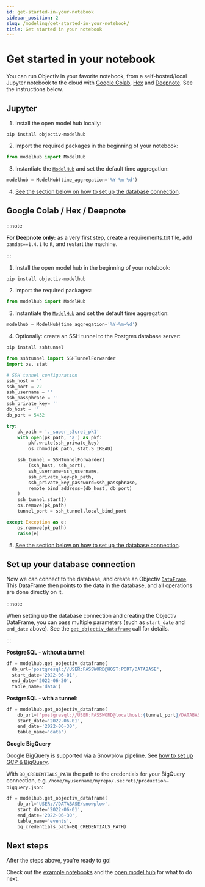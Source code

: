 ```yaml
---
id: get-started-in-your-notebook
sidebar_position: 2
slug: /modeling/get-started-in-your-notebook/
title: Get started in your notebook
---
```


# Get started in your notebook

You can run Objectiv in your favorite notebook, from a self-hosted/local Jupyter notebook to the cloud with
[Google Colab](https://colab.research.google.com/), [Hex](https://hex.tech/) and
[Deepnote](https://deepnote.com). See the instructions below.

## Jupyter

1. Install the open model hub locally:

```console
pip install objectiv-modelhub
```

2. Import the required packages in the beginning of your notebook:

```python
from modelhub import ModelHub
```

3. Instantiate the [`ModelHub`](/modeling/open-model-hub/api-reference/ModelHub/modelhub.ModelHub.mdx) and set the default time aggregation:

```python
modelhub = ModelHub(time_aggregation='%Y-%m-%d')
```

4. [See the section below on how to set up the database connection](#set-up-your-database-connection).

## Google Colab / Hex / Deepnote

:::note

**For Deepnote only:** as a very first step, create a requirements.txt file, add `pandas==1.4.1` to it,
and restart the machine.


:::

1. Install the open model hub in the beginning of your notebook:

```python
pip install objectiv-modelhub
```

2. Import the required packages:

```python
from modelhub import ModelHub
```

3. Instantiate the [`ModelHub`](/modeling/open-model-hub/api-reference/ModelHub/modelhub.ModelHub.mdx) and set the default time aggregation:

```python
modelhub = ModelHub(time_aggregation='%Y-%m-%d')
```

4. Optionally: create an SSH tunnel to the Postgres database server:

```python
pip install sshtunnel
```

```python
from sshtunnel import SSHTunnelForwarder
import os, stat

# SSH tunnel configuration
ssh_host = ''
ssh_port = 22
ssh_username = ''
ssh_passphrase = ''
ssh_private_key= ''
db_host = ''
db_port = 5432

try:
    pk_path = '._super_s3cret_pk1'
    with open(pk_path, 'a') as pkf:
        pkf.write(ssh_private_key)
        os.chmod(pk_path, stat.S_IREAD)

    ssh_tunnel = SSHTunnelForwarder(
        (ssh_host, ssh_port),
        ssh_username=ssh_username,
        ssh_private_key=pk_path,
        ssh_private_key_password=ssh_passphrase,
        remote_bind_address=(db_host, db_port)
    )
    ssh_tunnel.start()
    os.remove(pk_path)
    tunnel_port = ssh_tunnel.local_bind_port

except Exception as e:
    os.remove(pk_path)
    raise(e)
```

5. [See the section below on how to set up the database connection](#set-up-your-database-connection).

## Set up your database connection

Now we can connect to the database, and create an Objectiv [`DataFrame`](/modeling/bach/api-reference/DataFrame/bach.DataFrame.mdx). This
DataFrame then points to the data in the database, and all operations are done directly on it.

:::note

When setting up the database connection and creating the Objectiv DataFrame, you can pass multiple
parameters (such as `start_date` and `end_date` above). See the
[`get_objectiv_dataframe`](/modeling/open-model-hub/api-reference/ModelHub/modelhub.ModelHub.get_objectiv_dataframe.mdx) call for details.


:::

**PostgreSQL - without a tunnel**:

```python
df = modelhub.get_objectiv_dataframe(
  db_url='postgresql://USER:PASSWORD@HOST:PORT/DATABASE',
  start_date='2022-06-01',
  end_date='2022-06-30',
  table_name='data')
```

**PostgreSQL - with a tunnel**:

```python
df = modelhub.get_objectiv_dataframe(
    db_url=f'postgresql://USER:PASSWORD@localhost:{tunnel_port}/DATABASE',
    start_date='2022-06-01',
    end_date='2022-06-30',
    table_name='data')
```

**Google BigQuery**

Google BigQuery is supported via a Snowplow pipeline. See [how to set up GCP & BigQuery](/docs/tracking/backend/snowplow/gcp-and-bigquery).

With `BQ_CREDENTIALS_PATH` the path to the credentials for your BigQuery connection, e.g.
`/home/myusername/myrepo/.secrets/production–bigquery.json`:

```python
df = modelhub.get_objectiv_dataframe(
    db_url='USER://DATABASE/snowplow',
    start_date='2022-06-01',
    end_date='2022-06-30',
    table_name='events',
    bq_credentials_path=BQ_CREDENTIALS_PATH)
```

## Next steps

After the steps above, you’re ready to go!

Check out the [example notebooks](/modeling/example-notebooks/index.mdx) and the
[open model hub](/modeling/open-model-hub/index.mdx) for what to do next.
